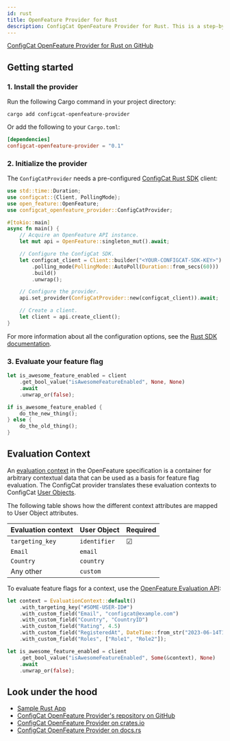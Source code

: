 ```yaml
---
id: rust
title: OpenFeature Provider for Rust
description: ConfigCat OpenFeature Provider for Rust. This is a step-by-step guide on how to use ConfigCat with the OpenFeature Rust SDK.
---
```


<a href="https://github.com/configcat/openfeature-rust" target="_blank">ConfigCat OpenFeature Provider for Rust on GitHub</a>

## Getting started

### 1. Install the provider

Run the following Cargo command in your project directory:
```shell
cargo add configcat-openfeature-provider
```

Or add the following to your `Cargo.toml`:

```toml
[dependencies]
configcat-openfeature-provider = "0.1"
```

### 2. Initialize the provider

The `ConfigCatProvider` needs a pre-configured [ConfigCat Rust SDK](../../rust/#creating-the-configcat-client) client:

```rust
use std::time::Duration;
use configcat::{Client, PollingMode};
use open_feature::OpenFeature;
use configcat_openfeature_provider::ConfigCatProvider;

#[tokio::main]
async fn main() {
    // Acquire an OpenFeature API instance.
    let mut api = OpenFeature::singleton_mut().await;

    // Configure the ConfigCat SDK.
    let configcat_client = Client::builder("<YOUR-CONFIGCAT-SDK-KEY>")
        .polling_mode(PollingMode::AutoPoll(Duration::from_secs(60)))
        .build()
        .unwrap();

    // Configure the provider.
    api.set_provider(ConfigCatProvider::new(configcat_client)).await;

    // Create a client.
    let client = api.create_client();
}
```

For more information about all the configuration options, see the [Rust SDK documentation](../../rust/#creating-the-configcat-client).

### 3. Evaluate your feature flag

```rust
let is_awesome_feature_enabled = client
    .get_bool_value("isAwesomeFeatureEnabled", None, None)
    .await
    .unwrap_or(false);

if is_awesome_feature_enabled {
    do_the_new_thing();
} else {
    do_the_old_thing();
}
```

## Evaluation Context

An <a href="https://openfeature.dev/docs/reference/concepts/evaluation-context" target="_blank">evaluation context</a> in the OpenFeature specification is a container for arbitrary contextual data that can be used as a basis for feature flag evaluation.
The ConfigCat provider translates these evaluation contexts to ConfigCat [User Objects](../../rust/#user-object).

The following table shows how the different context attributes are mapped to User Object attributes.

| Evaluation context | User Object  | Required |
| ------------------ | ------------ | -------- |
| `targeting_key`    | `identifier` | &#9745;  | 
| `Email`            | `email`      |          | 
| `Country`          | `country`    |          | 
| Any other          | `custom`     |          | 

To evaluate feature flags for a context, use the <a href="https://openfeature.dev/docs/reference/concepts/evaluation-api/" target="_blank">OpenFeature Evaluation API</a>:

```rust
let context = EvaluationContext::default()
    .with_targeting_key("#SOME-USER-ID#")
    .with_custom_field("Email", "configcat@example.com")
    .with_custom_field("Country", "CountryID")
    .with_custom_field("Rating", 4.5)
    .with_custom_field("RegisteredAt", DateTime::from_str("2023-06-14T15:27:15.8440000Z").unwrap())
    .with_custom_field("Roles", ["Role1", "Role2"]);

let is_awesome_feature_enabled = client
    .get_bool_value("isAwesomeFeatureEnabled", Some(&context), None)
    .await
    .unwrap_or(false);
```

## Look under the hood

- <a href="https://github.com/configcat/openfeature-rust/tree/main/examples" target="_blank">Sample Rust App</a>
- <a href="https://github.com/configcat/openfeature-rust" target="_blank">ConfigCat OpenFeature Provider's repository on GitHub</a>
- <a href="https://crates.io/crates/configcat-openfeature-provider" target="_blank">ConfigCat OpenFeature Provider on crates.io</a>
- <a href="https://docs.rs/configcat-openfeature-provider/latest/configcat_openfeature_provider" target="_blank">ConfigCat OpenFeature Provider on docs.rs</a>